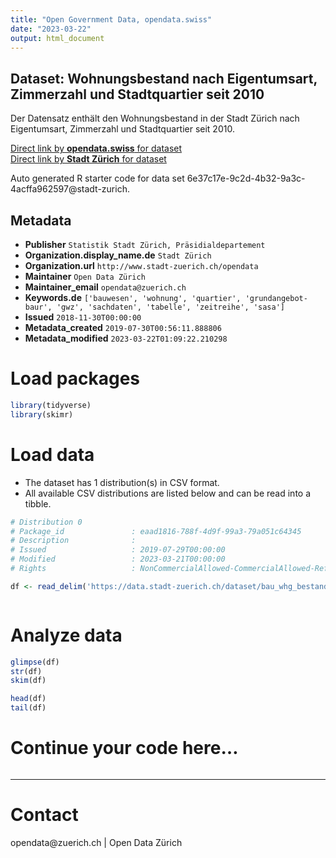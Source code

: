 ```yaml
---
title: "Open Government Data, opendata.swiss"
date: "2023-03-22"
output: html_document
---
```


## Dataset: Wohnungsbestand nach Eigentumsart, Zimmerzahl und Stadtquartier seit 2010


Der Datensatz enthält den Wohnungsbestand in der Stadt Zürich nach Eigentumsart, Zimmerzahl und Stadtquartier seit 2010.



[Direct link by **opendata.swiss** for dataset](https://opendata.swiss/de/dataset/wohnungsbestand-nach-eigentumsart-zimmerzahl-und-stadtquartier-seit-20101)<br>
[Direct link by **Stadt Zürich** for dataset](https://data.stadt-zuerich.ch/dataset/bau_whg_bestand_ea_zizahl_quartier_seit2010_od5221)

Auto generated R starter code for data set 6e37c17e-9c2d-4b32-9a3c-4acffa962597@stadt-zurich.

## Metadata

- **Publisher** `Statistik Stadt Zürich, Präsidialdepartement`
- **Organization.display_name.de** `Stadt Zürich`
- **Organization.url** `http://www.stadt-zuerich.ch/opendata`
- **Maintainer** `Open Data Zürich`
- **Maintainer_email** `opendata@zuerich.ch`
- **Keywords.de** `['bauwesen', 'wohnung', 'quartier', 'grundangebot-baur', 'gwz', 'sachdaten', 'tabelle', 'zeitreihe', 'sasa']`
- **Issued** `2018-11-30T00:00:00`
- **Metadata_created** `2019-07-30T00:56:11.888806`
- **Metadata_modified** `2023-03-22T01:09:22.210298`


# Load packages

```r

library(tidyverse)
library(skimr)

```

# Load data

-   The dataset has 1 distribution(s) in CSV format.
-   All available CSV distributions are listed below and can be read into a tibble.

```r

# Distribution 0
# Package_id               : eaad1816-788f-4d9f-99a3-79a051c64345
# Description              : 
# Issued                   : 2019-07-29T00:00:00
# Modified                 : 2023-03-21T00:00:00
# Rights                   : NonCommercialAllowed-CommercialAllowed-ReferenceNotRequired

df <- read_delim('https://data.stadt-zuerich.ch/dataset/bau_whg_bestand_ea_zizahl_quartier_seit2010_od5221/download/BAU522OD5221.csv')



```

# Analyze data

```r

glimpse(df)
str(df)
skim(df)

head(df)
tail(df)

```

# Continue your code here...

```r

```

------------------------------------------------------------------------

# Contact

opendata@zuerich.ch | Open Data Zürich
